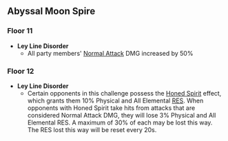{{Abyssal Moon Spire
|startVersion=2.4
|start=2022-01-16
|end=2022-03-01
|prev=2021-12-01
|next=2022-03-01
|floor11Changed=1
|floor12Changed=1
}}

==Abyssal Moon Spire==
===Floor 11===
*'''Ley Line Disorder'''
**All party members' [[Normal Attack]] DMG increased by 50%
{{Domain Enemies
|level1=88
|target1=Target defense progress greater than 20/40/60%
|enemies1_1=Ruin Cruiser*2;Ruin Destroyer*2
|enemies1_2=Electro Abyss Mage*1;Thunderhelm Lawachurl*1;Electro Hilichurl Grenadier*1;Hilichurl Grenadier*1;Pyro Hilichurl Shooter*2

|level2=90
|target2=Remaining challenge time longer than 60/180/300 sec.
|enemies2_1=Large Pyro Slime*1 / {{Aura|Pursuing Fireball}}; Large Pyro Slime*1 / {{Aura|Smoldering Flames}}; Large Electro Slime*1 / {{Aura|Engulfing Storm}}; Large Electro Slime*1 / {{Aura|Lightning Bolt Matrix}}; Pyro Specter*4;Electro Specter*4
|enemies2_2=Hydro Mimic Boar*2;Hydro Mimic Crane*2;Hydro Mimic Crab*2;Hydro Mimic Finch*2;Hydro Mimic Mallard*2;Hydro Mimic Ferret*2;Hydro Mimic Frog*2;Hydro Mimic Raptor*2

|level3=92
|target3=Remaining challenge time longer than 180/300/420 sec.
|enemies3_1=Mirror Maiden*1;Kairagi: Dancing Thunder*1;Kairagi: Fiery Might*1
|enemies3_2=Thunder Manifestation*1
}}

===Floor 12===
*'''Ley Line Disorder'''
**Certain opponents in this challenge possess the [[Honed Spirit]] effect, which grants them 10% Physical and All Elemental [[RES]]. When opponents with Honed Spirit take hits from attacks that are considered Normal Attack DMG, they will lose 3% Physical and All Elemental RES. A maximum of 30% of each may be lost this way. The RES lost this way will be reset every 20s.
{{Domain Enemies
|level1=95
|target1=Remaining challenge time longer than 180/300/420 sec.
|enemies1_1=Perpetual Mechanical Array*1
|enemies1_2=Abyss Lector: Fathomless Flames*1;Dendro Samachurl*1;Pyro Abyss Mage*1 / {{Aura|Smoldering Flames}};Rockfond Rifthound Whelp*3

|level2=98
|target2=Remaining challenge time longer than 180/300/420 sec.
|enemies2_1=Primo Geovishap (Pyro)*1
|enemies2_2=Abyss Herald: Wicked Torrents*2

|level3=100
|target3=Remaining challenge time longer than 180/300/420 sec.
|enemies3_1=Ruin Guard*2;Ruin Grader*2
|enemies3_2=Maguu Kenki*1
}}